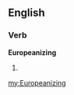 ==English==

===Verb===
'''Europeanizing'''

# {{present participle of|[[Europeanize]]}}

[[my:Europeanizing]]